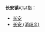 '''长安镇'''可以指：
{{PRC admin/disambig|21/06/81/105/000|22/24/02/102/000|23/08/82/103/000|33/04/81/103/000|34/18/24/102/000|44/12/25/115/000|44/19/00/119/000|45/02/24/100/000|51/05/04/201/000|61/09/26/108/000}}
* [[长安|长安]]
* [[长安_(消歧义)|长安 (消歧义)]]
{{disambig|cat=三字中国镇名消歧义}}